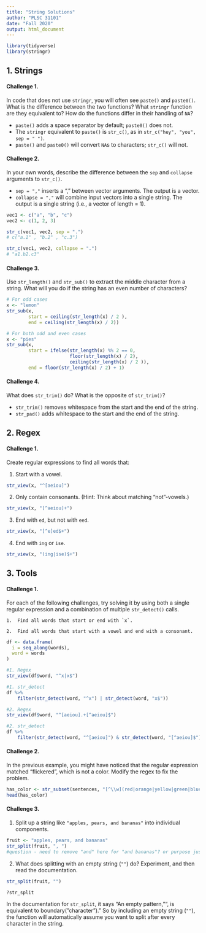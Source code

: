 ```yaml
---
title: "String Solutions"
author: "PLSC 31101"
date: "Fall 2020"
output: html_document
---
```


```r
library(tidyverse)
library(stringr)
```

## 1. Strings

#### Challenge 1. {-}

In code that does not use `stringr`, you will often see `paste()` and `paste0()`. What is the difference between the two functions? What `stringr` function are they equivalent to? How do the functions differ in their handling of `NA`?

- `paste()` adds a space separator by default; `paste0()` does not. 
- The `stringr` equivalent to `paste()` is `str_c()`, as in `str_c("hey", "you", sep = " ")`. 
- `paste()` and `paste0()` will convert `NA`s to characters; `str_c()` will not.
    
#### Challenge 2. {-}

In your own words, describe the difference between the `sep` and `collapse` arguments to `str_c()`.

- `sep = ","` inserts a "," between vector arguments. The output is a vector.
- `collapse = ","` will combine input vectors into a single string. The output is a single string (i.e., a vector of length = 1).

```r
vec1 <- c("a", "b", "c")
vec2 <- c(1, 2, 3)

str_c(vec1, vec2, sep = ".")
# c("a.1" , "b.2" , "c.3")

str_c(vec1, vec2, collapse = ".")
# "a1.b2.c3"
```


#### Challenge 3. {-}

Use `str_length()` and `str_sub()` to extract the middle character from 
a string. What will you do if the string has an even number of characters?

```r
# For odd cases
x <- "lemon"
str_sub(x,
        start = ceiling(str_length(x) / 2 ), 
        end = ceiling(str_length(x) / 2))

# For both odd and even cases
x <- "pies"
str_sub(x,
        start = ifelse(str_length(x) %% 2 == 0, 
                       floor(str_length(x) / 2), 
                       ceiling(str_length(x) / 2 )), 
        end = floor(str_length(x) / 2) + 1)
```


#### Challenge 4. {-}

What does `str_trim()` do? What is the opposite of `str_trim()`?

- `str_trim()` removes whitespace from the start and the end of the string.
- `str_pad()` adds whitespace to the start and the end of the string.


## 2. Regex

#### Challenge 1. {-}

Create regular expressions to find all words that:

  1. Start with a vowel.

```r
str_view(x, "^[aeiou]")
```

  
  2. Only contain consonants. (Hint: Think about matching 
         "not"-vowels.)
  
```r
str_view(x, "[^aeiou]+")
```

  3. End with `ed`, but not with `eed`.
  
```r
str_view(x, "[^e]ed$+")
```
      
  4. End with `ing` or `ise`.

```r
str_view(x, "(ing|ise)$+")
```

## 3. Tools

#### Challenge 1. {-}

For each of the following challenges, try solving it by using both a single regular expression and a combination of multiple `str_detect()` calls.
    
    1.  Find all words that start or end with `x`.
    
    2.  Find all words that start with a vowel and end with a consonant.
    
```r
df <- data.frame(
  i = seq_along(words),
  word = words
)

#1. Regex
str_view(df$word, "^x|x$")

#1. str_detect
df %>% 
    filter(str_detect(word, "^x") | str_detect(word, "x$"))

#2. Regex
str_view(df$word, "^[aeiou].+[^aeiou]$")

#2. str_detect
df %>% 
    filter(str_detect(word, "^[aeiou]") & str_detect(word, "[^aeiou]$"))
```

#### Challenge 2. {-}

In the previous example, you might have noticed that the regular expression matched "flickered", which is not a color. Modify the regex to fix the problem.

```r
has_color <- str_subset(sentences, "[^\\w](red|orange|yellow|green|blue|purple)[^\\w]")
head(has_color)
```


#### Challenge 3. {-}

  1.  Split up a string like `"apples, pears, and bananas"` into individual
      components.
      
```r
fruit <- "apples, pears, and bananas"
str_split(fruit, ", ")
#question - need to remove "and" here for "and bananas"? or purpose just to get them to split with the comma?
```

      
  2.  What does splitting with an empty string (`""`) do? Experiment, and
      then read the documentation.
      
```r
str_split(fruit, "")

?str_split
```

In the documentation for `str_split`, it says "An empty pattern, "", is equivalent to boundary("character")." So by including an empty string (`""`), the function will automatically assume you want to split after every character in the string.

